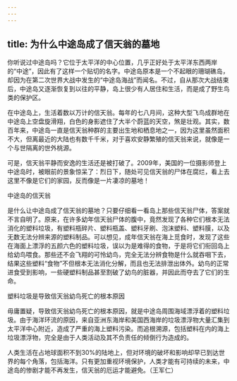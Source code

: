 ```yaml
---
---
---
```

title: 为什么中途岛成了信天翁的墓地
---




你听说过中途岛吗？它位于太平洋的中心位置，几乎正好处于太平洋东西两岸的“中途”，因此有了这样一个贴切的名字。中途岛原本是一个不起眼的珊瑚礁岛，却因为在第二次世界大战中发生的“中途岛海战”而闻名。不过，自从那次大战结束后，中途岛又逐渐恢复到以往的平静，岛上很少有人居住和生活，而是成了野生鸟类的保护区。

在中途岛上，生活着数以万计的信天翁。每年的七八月间，这种大型飞鸟成群地在中途岛上空盘旋滑翔，白色的身影遮住了大半个蔚蓝的天空，煞是壮观。其实，数百年来，中途岛一直是信天翁种群的主要出生地和栖息地之一，因为这里虽然面积不大，但离最近的大陆也有数千千米，对于喜欢安静繁殖的信天翁来说，就像是一个与世隔离的世外桃源。

可是，信天翁平静而安逸的生活还是被打破了。2009年，美国的一位摄影师登上中途岛时，被眼前的景象惊呆了：烈日下，随处可见信天翁的尸体在腐烂，看上去这里不像是它们的家园，反而像是一片凄凉的墓地！

中途岛的信天翁



是什么让中途岛成了信天翁的墓地？只要仔细看一看岛上那些信天翁尸体，答案就不言自明了。原来，在许多幼年信天翁尸体的腹中，竟然发现了各种它们根本无法消化的塑料垃圾，有塑料瓶碎片、塑料瓶盖、塑料牙刷、泡沫塑料、塑料膜，以及无数无法分辨来源的塑料制品。可以想见，成年信天翁在海上觅食时，发现了这些在海面上漂浮的五颜六色的塑料垃圾，误以为是难得的食物，于是将它们衔回岛上给幼鸟喂食。那些还不会飞翔的可怜幼鸟，完全无法分辨食物是什么就吞咽下去，结果这些塑料“食物”不但根本无法消化分解，而且也无法排泄出体外。幼鸟的正常进食受到影响，一些硬塑料制品甚至割破了幼鸟的脏器，并因此而夺去了它们的生命。

塑料垃圾是导致信天翁幼鸟死亡的根本原因



毋庸置疑，导致信天翁幼鸟死亡的根本原因，就是中途岛周围海域漂浮着的塑料垃圾。由于海洋环流的原因，来自亚洲东海岸和美国西海岸的垃圾漂浮物大量汇集到太平洋中心附近，造成了严重的海上塑料污染。而追根溯源，包括塑料在内的海上垃圾漂浮物，完全是由于人类活动及其不负责任的倾倒行为造成的。

人类生活在占地球面积不到30%的陆地上，但对环境的破坏和影响却早已到达世界的每个角落，包括海洋。只有更加重视环境保护，人类才能有可持续的未来，中途岛的惨剧才能不再发生，信天翁的厄运才能避免。（王军仁）